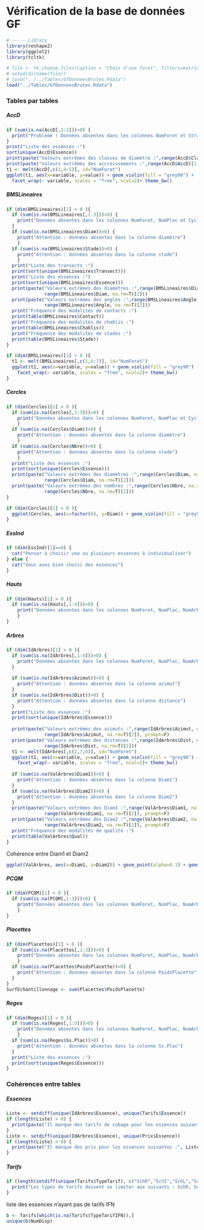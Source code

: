 # Vérification de la base de données GF

```r
# ----- Library
library(reshape2)
library(ggplot2)
library(tcltk)

# file <- tk_choose.files(caption = "Choix d'une foret", filters=matrix(c(".xls",".xlsx"),1,2, byrow = T))
# setwd(dirname(file))
# load("../../Tables/GfDonneesBrutes.Rdata")
load("../Tables/GfDonneesBrutes.Rdata")
```

### Tables par tables

##### AccD
```r
if (sum(is.na(AccD[,1:2]))>0) {
  print("Problème ! Données absentes dans les colonnes NumForet et Strate qui sont des clés pour les fusions")
}
print("Liste des essences :")
sort(unique(AccD$Essence))
print(paste("Valeurs extrêmes des classes de diamètre :",range(AccD$Classe)[1],"-",range(AccD$Classe)[2]), prompt=F)
print(paste("Valeurs extrêmes des accroissements :",range(AccD$AccD)[1],"-",range(AccD$AccD)[2]))
t1 <- melt(AccD[,c(1,4:5)], id="NumForet")
ggplot(t1, aes(x=variable, y=value)) + geom_violin(fill = "grey90") + 
  facet_wrap(~ variable, scales = "free", ncol=2)+ theme_bw()
```

##### BMSLineaires
```r
if (dim(BMSLineaires)[1] > 0 ){
  if (sum(is.na(BMSLineaires[,1:3]))>0) {
    print("Données absentes dans les colonnes NumForet, NumPlac et Cycle qui sont des clés pour les fusions")
  }
  if (sum(is.na(BMSLineaires$Diam))>0) {
    print("Attention : données absentes dans la colonne diamètre")
    }
  if (sum(is.na(BMSLineaires$Stade))>0) {
    print("Attention : données absentes dans la colonne stade")
    }
  print("Liste des transects :")
  print(sort(unique(BMSLineaires$Transect)))
  print("Liste des essences :")
  print(sort(unique(BMSLineaires$Essence)))
  print(paste("Valeurs extrêmes des diamètres :",range(BMSLineaires$Diam, na.rm=T)[1]," - ",
              range(BMSLineaires$Diam, na.rm=T)[2]))
  print(paste("Valeurs extrêmes des angles :",range(BMSLineaires$Angle, na.rm=T)[1]," - ",
              range(BMSLineaires$Angle, na.rm=T)[2]))
  print("Fréquence des modalités de contacts :")
  print(table(BMSLineaires$Contact))
  print("Fréquence des modalités de chablis :")
  print(table(BMSLineaires$Chablis))
  print("Fréquence des modalités de stades :")
  print(table(BMSLineaires$Stade))
}
```

```r
if (dim(BMSLineaires)[1] > 0 ){
  t1 <- melt(BMSLineaires[,c(1,6:7)], id="NumForet")
  ggplot(t1, aes(x=variable, y=value)) + geom_violin(fill = "grey90") + 
    facet_wrap(~ variable, scales = "free", ncol=2)+ theme_bw()
}
```

##### Cercles
```r
if (dim(Cercles)[1] > 0 ){
  if (sum(is.na(Cercles[,1:3]))>0) {
    print("Données absentes dans les colonnes NumForet, NumPlac et Cycle qui sont des clés pour les fusions")
    }
  if (sum(is.na(Cercles$Diam))>0) {
    print("Attention : données absentes dans la colonne diamètre")
    }
  if (sum(is.na(Cercles$Nbre))>0) {
    print("Attention : données absentes dans la colonne stade")
    }
  print("Liste des essences :")
  print(sort(unique(Cercles$Essence)))
  print(paste("Valeurs extrêmes des diamètres :",range(Cercles$Diam, na.rm=T)[1]," - ",
              range(Cercles$Diam, na.rm=T)[2]))
  print(paste("Valeurs extrêmes des nombres :",range(Cercles$Nbre, na.rm=T)[1]," - ",
              range(Cercles$Nbre, na.rm=T)[2]))
}
```

```r
if (dim(Cercles)[1] > 0 ){
  ggplot(Cercles, aes(x=factor(0), y=Diam)) + geom_violin(fill = "grey90") + theme_bw()
}
```

##### EssInd
```r
if (dim(EssInd)[1]==0) {
  cat("Penser à choisir une ou plusieurs essences à individualiser")
} else {
  cat("Vous avez bien choisi des essences")
}
```

##### Hauts
```r
if (dim(Hauts)[1] > 0 ){
  if (sum(is.na(Hauts[,1:4]))>0) {
    print("Données absentes dans les colonnes NumForet, NumPlac, NumArbre et Cycle qui sont des clés pour les fusions")
    }
}
```

##### Arbres
```r
if (dim(IdArbres)[1] > 0 ){
  if (sum(is.na(IdArbres[,1:4]))>0) {
    print("Données absentes dans les colonnes NumForet, NumPlac, NumArbre et Cycle qui sont des clés pour les fusions")
  }
  
  if (sum(is.na(IdArbres$Azimut))>0) {
    print("Attention : données absentes dans la colonne azimut")
  }
  if (sum(is.na(IdArbres$Dist))>0) {
    print("Attention : données absentes dans la colonne distance")
  }
  print("Liste des essences :")
  print(sort(unique(IdArbres$Essence)))
  
  print(paste("Valeurs extrêmes des azimuts :",range(IdArbres$Azimut, na.rm=T)[1],"-",
              range(IdArbres$Azimut, na.rm=T)[2]), prompt=F)
  print(paste("Valeurs extrêmes des distances :",range(IdArbres$Dist, na.rm=T)[1],"-",
              range(IdArbres$Dist, na.rm=T)[2]))
  t1 <- melt(IdArbres[,c(2,7,8)], id="NumForet")
  ggplot(t1, aes(x=variable, y=value)) + geom_violin(fill = "grey90") + 
    facet_wrap(~ variable, scales = "free", ncol=2)+ theme_bw()
  
  if (sum(is.na(ValArbres$Diam1))>0) {
    print("Attention : données absentes dans la colonne Diam1")
  }
  if (sum(is.na(ValArbres$Diam2))>0) {
    print("Attention : données absentes dans la colonne Diam2")
  }
  print(paste("Valeurs extrêmes des Diam1 :",range(ValArbres$Diam1, na.rm=T)[1],"-",
              range(ValArbres$Diam1, na.rm=T)[2]), prompt=F)
  print(paste("Valeurs extrêmes des Diam2 :",range(ValArbres$Diam2, na.rm=T)[1],"-",
              range(ValArbres$Diam2, na.rm=T)[2]), prompt=F)
  print("Fréquence des modalités de qualité :")
  print(table(ValArbres$Qual))
}
```

Cohérence entre Diam1 et Diam2  
```r
ggplot(ValArbres, aes(x=Diam1, y=Diam2)) + geom_point(alpha=0.1) + geom_abline(intercept = 0, slope = 1) + theme_bw()
```


##### PCQM
```r
if (dim(PCQM)[1] > 0 ){
  if (sum(is.na(PCQM[,1:3]))>0) {
    print("Données absentes dans les colonnes NumForet, NumPlac, NumArbre et Cycle qui sont des clés pour les fusions")
    }
}
```


##### Placettes
```r
if (dim(Placettes)[1] > 0 ){
  if (sum(is.na(Placettes[,1:3]))>0) {
    print("Données absentes dans les colonnes NumForet, NumPlac, NumArbre et Cycle qui sont des clés pour les fusions")
    }
  if (sum(is.na(Placettes$PoidsPlacette))>0) {
    print("Attention : données absentes dans la colonne PoidsPlacette")
  }
}
SurfEchantillonnage <- sum(Placettes$PoidsPlacette)
```


##### Reges
```r
if (dim(Reges)[1] > 0 ){
  if (sum(is.na(Reges[,1:3]))>0) {
    print("Données absentes dans les colonnes NumForet, NumPlac, NumArbre et Cycle qui sont des clés pour les fusions")
    }
  if (sum(is.na(Reges$Ss.Plac))>0) {
    print("Attention : données absentes dans la colonne Ss.Plac")
  }
  print("Liste des essences :")
  print(sort(unique(Reges$Essence)))
}

```

### Cohérences entre tables

##### Essences
```r
Liste <- setdiff(unique(IdArbres$Essence), unique(Tarifs$Essence))
if (length(Liste) > 0) {
  print(paste("Il manque des tarifs de cubage pour les essences suivantes :", Liste))
}
Liste <- setdiff(unique(IdArbres$Essence), unique(Prix$Essence))
if (length(Liste) > 0) {
  print(paste("Il manque des prix pour les essences suivantes :", Liste))
}
```



##### Tarifs
```r
if (length(setdiff(unique(Tarifs$TypeTarif), c("SchR","SchI","SchL","SchTL"))) > 0) {
  print("Les types de tarifs doivent se limiter aux suivants : SchR, SchI, SchL, SchTL")
}
```

liste des essences n'ayant pas de tarifs IFN
```r
b <- Tarifs[which(is.na(Tarifs$TypeTarifIFN)),]
unique(b$NumDisp)
```



